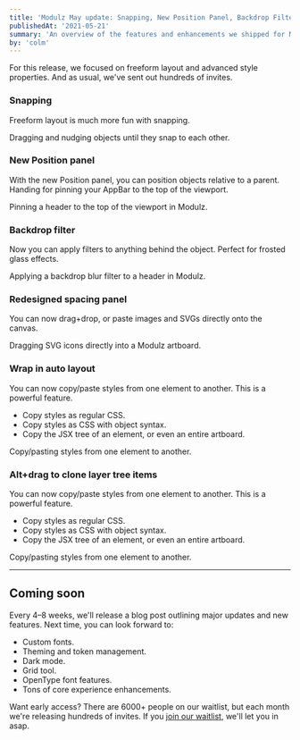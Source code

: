 ```yaml
---
title: 'Modulz May update: Snapping, New Position Panel, Backdrop Filter'
publishedAt: '2021-05-21'
summary: 'An overview of the features and enhancements we shipped for Modulz in May 2021.'
by: 'colm'
---
```



For this release, we focused on freeform layout and advanced style properties. And as usual, we've sent out hundreds of invites.

### Snapping
Freeform layout is much more fun with snapping.

<ProductVideo src={snapping}>
  Dragging and nudging objects until they snap to each other.
</ProductVideo>

### New Position panel
With the new Position panel, you can position objects relative to a parent. Handing for pinning your AppBar to the top of the viewport.

<ProductVideo src={position}>
  Pinning a header to the top of the viewport in Modulz.
</ProductVideo>

### Backdrop filter
Now you can apply filters to anything behind the object. Perfect for frosted glass effects.

<ProductVideo src={backdrop}>
  Applying a backdrop blur filter to a header in Modulz.
</ProductVideo>

### Redesigned spacing panel
You can now drag+drop, or paste images and SVGs directly onto the canvas.

<ProductVideo src={position}>
  Dragging SVG icons directly into a Modulz artboard.
</ProductVideo>

### Wrap in auto layout
You can now copy/paste styles from one element to another. This is a powerful feature.

- Copy styles as regular CSS.
- Copy styles as CSS with object syntax.
- Copy the JSX tree of an element, or even an entire artboard.

<ProductVideo src={copy}>
  Copy/pasting styles from one element to another.
</ProductVideo>

### Alt+drag to clone layer tree items
You can now copy/paste styles from one element to another. This is a powerful feature.

- Copy styles as regular CSS.
- Copy styles as CSS with object syntax.
- Copy the JSX tree of an element, or even an entire artboard.

<ProductVideo src={copy}>
  Copy/pasting styles from one element to another.
</ProductVideo>

---

## Coming soon

Every 4–8 weeks, we'll release a blog post outlining major updates and new features. Next time, you can look forward to:

- Custom fonts.
- Theming and token management.
- Dark mode.
- Grid tool.
- OpenType font features.
- Tons of core experience enhancements.

Want early access? There are 6000+ people on our waitlist, but each month we're releasing hundreds of invites. If you [join our waitlist](https://modulz.typeform.com/to/fp4gBW), we'll let you in asap.
